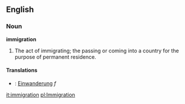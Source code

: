 ==English==

===Noun===

'''immigration'''

#The act of immigrating; the passing or coming into a country for the purpose of permanent residence.

====Translations====

*{{de}}: [[Einwanderung]] ''f''

[[it:immigration]]
[[pl:Immigration]]